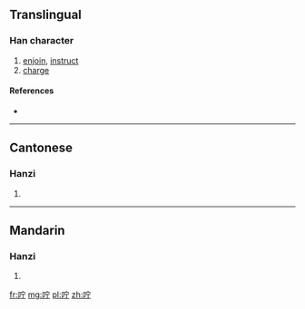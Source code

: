 {{also|嚀}}
==Translingual==

===Han character===
{{Han char|rn=30|rad=口|as=05|sn=8|four=|canj=RJMN|ids=⿰口宁}}

# [[enjoin]], [[instruct]]
# [[charge]]

====References====
* {{Han ref|kx=0185.211|hdz=10608.100|uh=549B|ud=21659}}

----

==Cantonese==

===Hanzi===
{{yue-hanzi|jyut=|y=ning4|tra=嚀}}

# {{defn|lang=yue|sort=口05}}

----

==Mandarin==

===Hanzi===
{{cmn-hanzi|tra=嚀|pin=[[níng]] ([[ning2]])|wg=ning<sup>2</sup>}}

# {{defn|lang=cmn|sort=口05}}

[[fr:咛]]
[[mg:咛]]
[[pl:咛]]
[[zh:咛]]